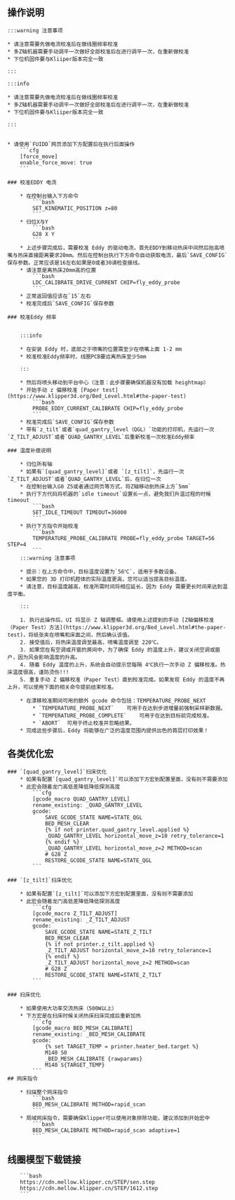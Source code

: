 
## 操作说明

    :::warning 注意事项

    * 请注意需要先做电流校准后在做线圈频率校准
    * 多Z轴机器需要手动调平一次做好全部校准后在进行调平一次，在重新做校准
    * 下位机固件要与Kliiper版本完全一致

    :::

    :::info

    * 请注意需要先做电流校准后在做线圈频率校准
    * 多Z轴机器需要手动调平一次做好全部校准后在进行调平一次，在重新做校准
    * 下位机固件要与Kliiper版本完全一致

    :::


    * 请使用`FUIDD`网页添加下方配置后在执行后面操作
        ```cfg
        [force_move]
        enable_force_move: true
        ```

    ### 校准EDDY 电流

        * 在控制台输入下方命令
            ```bash
            SET_KINEMATIC_POSITION z=80
            ```
        * 归位X与Y
            ```bash
            G28 X Y
            ```
        * 上述步骤完成后，需要校准 Eddy 的驱动电流，首先EDDY到移动热床中间然后抬高喷嘴与热床直接距离要求20mm。然后在控制台执行下方命令自动获取电流，最后`SAVE_CONFIG`保存参数。正常应该是16左右如果是0或者30请检查接线。
        * 请注意是离热床20mm高的位置
            ```bash
            LDC_CALIBRATE_DRIVE_CURRENT CHIP=fly_eddy_probe
            ```
        * 正常返回值应该在`15`左右
        * 校准完成后`SAVE_CONFIG`保存参数

    ### 校准Eddy 频率


        :::info

        * 在安装 Eddy 时，底部之于喷嘴的位置需至少在喷嘴上面 1-2 mm
        * 校准校准Eddy频率时，线圈PCB要远离热床至少5mm

        :::

        * 然后将喷头移动到平台中心（注意：此步骤要确保机器没有加载 heightmap）
        * 开始手动 z 偏移校准 [Paper test](https://www.klipper3d.org/Bed_Level.html#the-paper-test)
            ```bash
            PROBE_EDDY_CURRENT_CALIBRATE CHIP=fly_eddy_probe
            ```
        * 校准完成后`SAVE_CONFIG`保存参数
        * 带有`z_tilt`或者`quad_gantry_level（QGL）`功能的打印机，先运行一次`Z_TILT_ADJUST`或者`QUAD_GANTRY_LEVEL`后重新校准一次校准Eddy频率

    ### 温度补偿说明

        * 归位所有轴
        * 如果有`[quad_gantry_level]`或者 `[z_tilt]`，先运行一次`Z_TILT_ADJUST`或者`QUAD_GANTRY_LEVEL`后，在归位一次
        * 在控制台输入G0 Z5或者通过网页等方式，将Z轴移动到热床上方`5mm`
        * 执行下方代码将机器的`idle timeout`设置长一点，避免我们升温过程的时候 timeout
            ```bash
            SET_IDLE_TIMEOUT TIMEOUT=36000
            ```
        * 执行下方指令开始校准
            ```bash
            TEMPERATURE_PROBE_CALIBRATE PROBE=fly_eddy_probe TARGET=56 STEP=4
            ```
        :::warning 注意事项

        * 提示：在上方命令中，目标温度设置为`56℃`，适用于多数设备。
        * 如果您的 3D 打印机腔体的实际温度更高，您可以适当提高目标温度。
        * 请注意，目标温度越高，校准所需时间将相应延长，因为 Eddy 需要更长时间来达到温度平衡。

        :::
    
        1. 执行此操作后，UI 将显示 Z 轴调整框。请使用上述提到的手动 [Z轴偏移校准（Paper Test）方法](https://www.klipper3d.org/Bed_Level.html#the-paper-test)，将纸张夹在喷嘴和床面之间，然后确认该值。
        2. 接受值后，将热床温度调至最高，喷嘴温度调至 220℃。
        3. 如果您在有空调或开窗的房间中，为了确保 Eddy 的温度上升，建议关闭空调或窗户，因为风会影响温度的升高。
        4. 随着 Eddy 温度的上升，系统会自动提示您每隔 4℃执行一次手动 Z 偏移校准。热床温度很高，谨防烫伤!!!
        5. 重复手动 Z 偏移校准（Paper Test）直到校准完成。如果发现 Eddy 的温度不再上升，可以使用下面的相关命令提前结束校准。
        
        * 在漂移校准期间可用的额外 gcode 命令包括：TEMPERATURE_PROBE_NEXT
            * `TEMPERATURE_PROBE_NEXT`    可用于在达到步进增量前强制采样新数据。
            * `TEMPERATURE_PROBE_COMPLETE`    可用于在达到目标前完成校准。
            * `ABORT`  可用于终止校准并忽略结果。
        * 完成这些步骤后，Eddy 将能够在广泛的温度范围内提供出色的首层打印效果！
## 各类优化宏

    ### `[quad_gantry_level]`扫床优化
        * 如果有配置`[quad_gantry_level]`可以添加下方宏到配置里面，没有则不需要添加
        * 此宏会随着龙门高低差降低降低探测高度
            ```cfg
            [gcode_macro QUAD_GANTRY_LEVEL]
            rename_existing: _QUAD_GANTRY_LEVEL
            gcode:
                SAVE_GCODE_STATE NAME=STATE_QGL
                BED_MESH_CLEAR
                {% if not printer.quad_gantry_level.applied %}
                _QUAD_GANTRY_LEVEL horizontal_move_z=10 retry_tolerance=1
                {% endif %}
                _QUAD_GANTRY_LEVEL horizontal_move_z=2 METHOD=scan
                # G28 Z
                RESTORE_GCODE_STATE NAME=STATE_QGL
            ```

    ### `[z_tilt]`扫床优化

        * 如果有配置`[z_tilt]`可以添加下方宏到配置里面，没有则不需要添加
        * 此宏会随着龙门高低差降低降低探测高度
            ```cfg
            [gcode_macro Z_TILT_ADJUST]
            rename_existing: _Z_TILT_ADJUST
            gcode:
                SAVE_GCODE_STATE NAME=STATE_Z_TILT
                BED_MESH_CLEAR
                {% if not printer.z_tilt.applied %}
                _Z_TILT_ADJUST horizontal_move_z=10 retry_tolerance=1
                {% endif %}
                _Z_TILT_ADJUST horizontal_move_z=2 METHOD=scan
                # G28 Z
                RESTORE_GCODE_STATE NAME=STATE_Z_TILT
            ```

    ### 扫床优化

        * 如果使用大功率交流热床（500W以上）
        * 下方宏是在扫床时候关闭热床扫床完成后重新加热
            ```cfg
            [gcode_macro BED_MESH_CALIBRATE]
            rename_existing: _BED_MESH_CALIBRATE
            gcode:
                {% set TARGET_TEMP = printer.heater_bed.target %}
                M140 S0
                _BED_MESH_CALIBRATE {rawparams}
                M140 S{TARGET_TEMP}
            ```
    ## 网床指令
    
        * 扫描整个网床指令
            ```bash
            BED_MESH_CALIBRATE METHOD=rapid_scan
            ```
        * 局域网床指令，需要确保Klipper可以使用对象排除功能，建议添加到开始宏中
            ```bash
            BED_MESH_CALIBRATE METHOD=rapid_scan adaptive=1 
            ```

## 线圈模型下载链接

        ```bash
        https://cdn.mellow.klipper.cn/STEP/sen.step
        https://cdn.mellow.klipper.cn/STEP/1612.step
        ```
